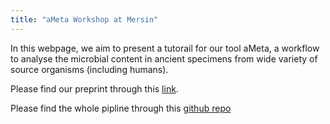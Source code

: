 ```yaml
---
title: "aMeta Workshop at Mersin"
---
```


In this webpage, we aim to present a tutorail for our tool aMeta, a workflow to analyse the microbial content in ancient specimens from wide variety of source organisms (including humans).

Please find our preprint through this [link](https://www.biorxiv.org/content/10.1101/2022.10.03.510579v1).

Please find the whole pipline through this [github repo](https://github.com/NBISweden/aMeta)